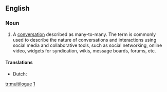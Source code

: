 ==English==

{{rfe|lang=en}}

{{rfp|lang=en}}

===Noun===
{{en-noun}}

# A [[conversation]] described as many-to-many. The term is commonly used to describe the nature of conversations and interactions using social media and collaborative tools, such as social networking, online video, widgets for syndication, wikis, message boards, forums, etc.

====Translations====
{{trans-top|many-to-many conversation}}
* Dutch: {{t|nl|multiloog|m}}
{{trans-mid}}
{{trans-bottom}}

[[tr:multilogue]]
[http://www.multilogue.net]